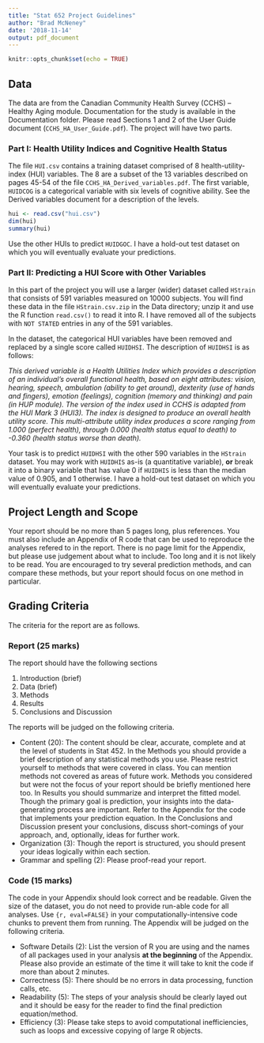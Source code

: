 ```yaml
---
title: "Stat 652 Project Guidelines"
author: "Brad McNeney"
date: '2018-11-14'
output: pdf_document
---
```


```r
knitr::opts_chunk$set(echo = TRUE)
```

## Data 

The data are from the Canadian Community Health Survey (CCHS) --
Healthy Aging module. Documentation for the study
is available in the Documentation folder. Please read
Sections 1 and 2 of the User Guide document 
(`CCHS_HA_User_Guide.pdf`). The project will have
two parts.

### Part I: Health Utility Indices and Cognitive Health Status

The file `HUI.csv` contains a training dataset comprised
of 8 health-utility-index (HUI)
variables. The 8 are a subset of the 13 variables described
on pages 45-54 of the file `CCHS_HA_Derived_variables.pdf`.
The first variable, `HUIDCOG` is a categorical variable
with six levels of cognitive ability. See the Derived variables
document for a description of the levels.

```r
hui <- read.csv("hui.csv")
dim(hui)
summary(hui)
```

Use the other HUIs to predict `HUIDGOC`. I have a 
hold-out test dataset on which you will eventually evaluate
your predictions.

### Part II: Predicting a HUI Score with Other Variables

In this part of the project you will 
use a larger (wider) dataset called `HStrain` 
that consists of 591 variables measured on 
10000 subjects.
You will find these data in the file `HStrain.csv.zip` in the 
Data directory; unzip it and 
use the R function `read.csv()` to read it into R.
I have removed all of the subjects 
with `NOT STATED` entries in any of the 591 variables.

In the dataset, the categorical
HUI variables have been removed and
replaced by a single
score called `HUIDHSI`. The description of `HUIDHSI`
is as follows:

*This derived variable is a Health Utilities Index which provides a description of an individual’s overall functional health, based
on eight attributes: vision, hearing, speech, ambulation (ability to get around), dexterity (use of hands and fingers), emotion
(feelings), cognition (memory and thinking) and pain (in HUP module). The version of the index used in CCHS is adapted from
the HUI Mark 3 (HUI3). The index is designed to produce an overall health utility score. This multi-attribute utility index
produces a score ranging from 1.000 (perfect health), through 0.000 (health status equal to death) to -0.360 (health status
worse than death).*

Your task is to predict `HUIDHSI` with the
other 590 variables in the `HStrain` dataset.
You may work with `HUIDHIS` as-is (a quantitative
variable), **or** break it into a binary variable
that has value 0 if `HUIDHIS` is less than the 
median value of 0.905, and 1 otherwise.
I have a 
hold-out test dataset on which you will eventually evaluate
your predictions. 

## Project Length and Scope

Your report should be no more than 5 pages long, plus
references. You must also include an Appendix of R code that
can be used to reproduce the analyses refered to in
the report. There is no page limit for the Appendix, but
please use judgement about what to include. Too long
and it is not likely to be read.
You are encouraged to 
try several prediction methods, and can compare 
these methods, but your report should focus on 
one method in particular. 

## Grading Criteria

The criteria for the report are as follows.

### Report (25 marks)

The report should have the following sections

1. Introduction (brief)
2. Data (brief)
3. Methods
4. Results
5. Conclusions and Discussion  
    
The reports will be judged on the following criteria.

* Content (20): 
The content should be clear, accurate, complete and at the 
level of students in Stat 452. In the Methods you should provide a brief
description of any statistical methods you use. Please
restrict yourself to methods that were covered
in class. You can mention methods not covered as
areas of future work. 
Methods you considered 
but were not the focus of your report should be briefly mentioned 
here too.
In Results you should summarize and interpret the fitted model. 
Though the primary goal is prediction, your insights into the 
data-generating process are important. Refer to the Appendix for
the code that implements your prediction equation.
In the Conclusions and Discussion present your conclusions, 
discuss short-comings of your approach, and, optionally,
ideas for further work.
* Organization (3): Though the report is structured, you should
present your ideas logically within each section.
* Grammar and spelling (2): Please proof-read your report.

### Code (15 marks)

The code in your Appendix
should look correct and be readable. 
Given the size of the dataset, you do
not need to provide run-able code for
all analyses. Use `{r, eval=FALSE}` in your computationally-intensive code chunks
to prevent them from running.
The Appendix will be judged on the following criteria.

* Software Details (2): List the version of R you are using
and the names of all packages used in your analysis **at the beginning**
of the Appendix. Please also provide an estimate of the time
it will take to knit the code if more than about 2 minutes.
* Correctness (5): There should be no errors in data
processing, function calls, etc.
* Readability (5): The steps of your analysis should 
be clearly layed out and it should be easy for the reader
to find the final prediction equation/method.
* Efficiency (3): Please take steps to avoid computational
inefficiencies, such as loops and excessive copying of 
large R objects.
